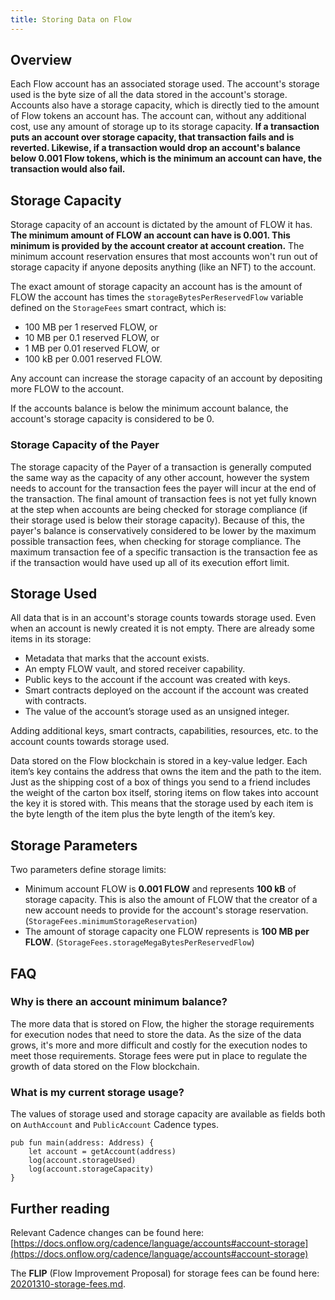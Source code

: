 ```yaml
---
title: Storing Data on Flow
---
```


## Overview

Each Flow account has an associated storage used. The account's storage used is the byte size of all the data stored in the account's storage. Accounts also have a storage capacity, which is directly tied to the amount of Flow tokens an account has. The account can, without any additional cost, use any amount of storage up to its storage capacity. **If a transaction puts an account over storage capacity, that transaction fails and is reverted. Likewise, if a transaction would drop an account's balance below 0.001 Flow tokens, which is the minimum an account can have, the transaction would also fail.**

## Storage Capacity

Storage capacity of an account is dictated by the amount of FLOW it has. **The minimum amount of FLOW an account can have is 0.001. This minimum is provided by the account creator at account creation.** The minimum account reservation ensures that most accounts won't run out of storage capacity if anyone deposits anything (like an NFT) to the account.

The exact amount of storage capacity an account has is the amount of FLOW the account has times the `storageBytesPerReservedFlow` variable defined on the `StorageFees` smart contract, which is:

- 100 MB per 1 reserved FLOW, or
- 10 MB per 0.1 reserved FLOW, or
- 1 MB per 0.01 reserved FLOW, or
- 100 kB per 0.001 reserved FLOW.

Any account can increase the storage capacity of an account by depositing more FLOW to the account.

If the accounts balance is below the minimum account balance, the account's storage capacity is considered to be 0.

### Storage Capacity of the Payer

The storage capacity of the Payer of a transaction is generally computed the same way as the capacity of any other account, however the system needs to account for the transaction fees the payer will incur at the end of the transaction. The final amount of transaction fees is not yet fully known at the step when accounts are being checked for storage compliance (if their storage used is below their storage capacity). Because of this, the payer's balance is conservatively considered to be lower by the maximum possible transaction fees, when checking for storage compliance. The maximum transaction fee of a specific transaction is the transaction fee as if the transaction would have used up all of its execution effort limit.

## Storage Used

All data that is in an account's storage counts towards storage used. Even when an account is newly created it is not empty. There are already some items in its storage:

- Metadata that marks that the account exists.
- An empty FLOW vault, and stored receiver capability.
- Public keys to the account if the account was created with keys.
- Smart contracts deployed on the account if the account was created with contracts.
- The value of the account’s storage used as an unsigned integer.

Adding additional keys, smart contracts, capabilities, resources, etc. to the account counts towards storage used.

Data stored on the Flow blockchain is stored in a key-value ledger. Each item’s key contains the address that owns the item and the path to the item. Just as the shipping cost of a box of things you send to a friend includes the weight of the carton box itself, storing items on flow takes into account the key it is stored with. This means that the storage used by each item is the byte length of the item plus the byte length of the item’s key.

## Storage Parameters

Two parameters define storage limits:

- Minimum account FLOW is **0.001 FLOW** and represents **100 kB** of storage capacity. This is also the amount of FLOW that the creator of a new account needs to provide for the account's storage reservation. (`StorageFees.minimumStorageReservation`)
- The amount of storage capacity one FLOW represents is **100 MB per FLOW**. (`StorageFees.storageMegaBytesPerReservedFlow`)

## FAQ

### Why is there an account minimum balance?

The more data that is stored on Flow, 
the higher the storage requirements for execution nodes that need to store the data. 
As the size of the data grows, 
it's more and more difficult and costly for the execution nodes to meet those requirements.
Storage fees were put in place to regulate the growth of data stored on the Flow blockchain.

### What is my current storage usage?

The values of storage used and storage capacity are available as fields both on `AuthAccount` and `PublicAccount` Cadence types.

```cadence
pub fun main(address: Address) {
    let account = getAccount(address)
    log(account.storageUsed)
    log(account.storageCapacity)
}
```

## Further reading

Relevant Cadence changes can be found here: [https://docs.onflow.org/cadence/language/accounts#account-storage](https://docs.onflow.org/cadence/language/accounts#account-storage)

The **FLIP** (Flow Improvement Proposal) for storage fees can be found here: [20201310-storage-fees.md](https://github.com/onflow/flips/blob/main/flips/20201310-storage-fees.md).

